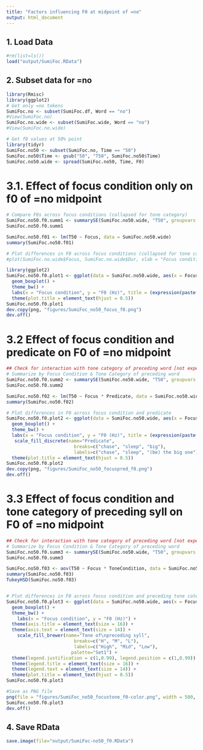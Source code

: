 ```yaml
---
title: "Factors influencing F0 at midpoint of =no"
output: html_document
---
```


## 1. Load Data
```r
#rm(list=ls())
load("output/SumiFoc.RData")
```

## 2. Subset data for =no
```r
library(Rmisc)
library(ggplot2)
# Get only =no tokens
SumiFoc.no <- subset(SumiFoc.df, Word == "no")
#View(SumiFoc.no)
SumiFoc.no.wide <- subset(SumiFoc.wide, Word == "no")
#View(SumiFoc.no.wide)

# Get f0 values at 50% point
library(tidyr)
SumiFoc.no50 <- subset(SumiFoc.no, Time == "50")
SumiFoc.no50$Time <- gsub("50", "T50", SumiFoc.no50$Time)
SumiFoc.no50.wide <- spread(SumiFoc.no50, Time, F0)
```

# 3.1. Effect of focus condition only on f0 of =no midpoint
```r
# Compare F0s across focus conditions (collapsed for tone category)
SumiFoc.no50.f0.summ1 <- summarySE(SumiFoc.no50.wide, "T50", groupvars = "Focus", na.rm = TRUE)
SumiFoc.no50.f0.summ1

SumiFoc.no50.f01 <- lm(T50 ~ Focus, data = SumiFoc.no50.wide)
summary(SumiFoc.no50.f01)

# Plot differences in F0 across focus conditions (collapsed for tone category)
#plot(SumiFoc.no.wide$Focus, SumiFoc.no.wide$Dur, xlab = "Focus condition", ylab = "F0 (ms)", main = expression(paste("F0 of ", italic("=no"), " by focus condition")))

library(ggplot2)
SumiFoc.no50.f0.plot1 <- ggplot(data = SumiFoc.no50.wide, aes(x = Focus, fill = Focus, y = T50)) +
  geom_boxplot() +
  theme_bw() +
  labs(x = "Focus condition", y = "F0 (Hz)", title = (expression(paste("F0 at midpoint of ", italic("=no"), ", by focus condition")))) +
  theme(plot.title = element_text(hjust = 0.5))
SumiFoc.no50.f0.plot1
dev.copy(png, "figures/SumiFoc_no50_focus_f0.png")
dev.off()
```

# 3.2 Effect of focus condition and predicate on F0 of =no midpoint
```r
## Check for interaction with tone category of preceding word [not expected]
# Summarize by Focus Condition & Tone Category of preceding word
SumiFoc.no50.f0.summ2 <- summarySE(SumiFoc.no50.wide, "T50", groupvars = c("Focus", "Predicate"), na.rm = TRUE)
SumiFoc.no50.f0.summ2

SumiFoc.no50.f02 <- lm(T50 ~ Focus * Predicate, data = SumiFoc.no50.wide)
summary(SumiFoc.no50.f02)

# Plot differences in F0 across focus condition and predicate
SumiFoc.no50.f0.plot2 <- ggplot(data = SumiFoc.no50.wide, aes(x = Focus, fill = Predicate,  y = T50)) +
  geom_boxplot() +
  theme_bw() +
  labs(x = "Focus condition", y = "F0 (Hz)", title = (expression(paste("F0 at midpoint of ", italic("=no"), ", by focus condition and predicate")))) +
   scale_fill_discrete(name="Predicate",
                         breaks=c("chase", "sleep", "big"),
                         labels=c("chase", "sleep", "(be) the big one")) +
  theme(plot.title = element_text(hjust = 0.5))
SumiFoc.no50.f0.plot2
dev.copy(png, "figures/SumiFoc_no50_focuspred_f0.png")
dev.off()
```

# 3.3 Effect of focus condition and tone category of preceding syll on F0 of =no midpoint
```r
## Check for interaction with tone category of preceding word [not expected]
# Summarize by Focus Condition & Tone Category of preceding word
SumiFoc.no50.f0.summ3 <- summarySE(SumiFoc.no50.wide, "T50", groupvars = c("Focus", "ToneCondition"), na.rm = TRUE)
SumiFoc.no50.f0.summ3

SumiFoc.no50.f03 <- aov(T50 ~ Focus * ToneCondition, data = SumiFoc.no50.wide)
summary(SumiFoc.no50.f03)
TukeyHSD(SumiFoc.no50.f03)


# Plot differences in F0 across focus condition and preceding tone category
SumiFoc.no50.f0.plot3 <- ggplot(data = SumiFoc.no50.wide, aes(x = Focus, fill = ToneCondition,  y = T50)) +
  geom_boxplot() +
  theme_bw() +
    labs(x = "Focus condition", y = "F0 (Hz)") +
  theme(axis.title = element_text(size = 16)) +
  theme(axis.text = element_text(size = 14)) +
    scale_fill_brewer(name="Tone of\npreceding syll",
                         breaks=c("H", "M", "L"),
                         labels=c("High", "Mid", "Low"),
                        palette="Set1") +
  theme(legend.justification = c(1,0.99), legend.position = c(1,0.99)) +
  theme(legend.title = element_text(size = 16)) +
  theme(legend.text = element_text(size = 14)) +
  theme(plot.title = element_text(hjust = 0.5))
SumiFoc.no50.f0.plot3

#Save as PNG file
png(file = "figures/SumiFoc_no50_focustone_f0-color.png", width = 500, height = 450, res = 72)
SumiFoc.no50.f0.plot3
dev.off()
```

## 4. Save RData
```r
save.image(file="output/SumiFoc-no50_f0.RData")
```

